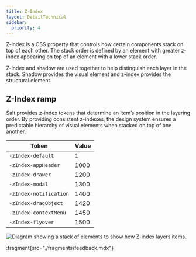 ```yaml
---
title: Z-Index
layout: DetailTechnical
sidebar:
  priority: 4
---
```


Z-index is a CSS property that controls how certain components stack on top of each other. The stack order is defined by an element with greater z-index appearing on top of an element with a lower stack order. 

Z-index and shadow are used together to help distinguish each layer in the stack. Shadow provides the visual element and z-index provides the structural element.  

## Z-Index ramp

Salt provides z-index tokens that determine an item’s position in the layering order. By providing consistent z-indexes, the design system ensures a predictable hierarchy of visual elements when stacked on top of one another.

| Token                  | Value |
| ---------------------- | ----- | 
| `-zIndex-default`      | 1     | 
| `-zIndex-appHeader`    | 1000  |
| `-zIndex-drawer`       | 1200  | 
| `-zIndex-modal`        | 1300  | 
| `-zIndex-notification` | 1400  | 
| `-zIndex-dragObject`   | 1420  | 
| `-zIndex-contextMenu`  | 1450  | 
| `-zIndex-flyover`      | 1500  | 

<Image
  src="/img/foundations/z-index.png"
  alt="Diagram showing a stack of elements to show how Z-index layers items."
/>

:fragment{src="./fragments/feedback.mdx"}
